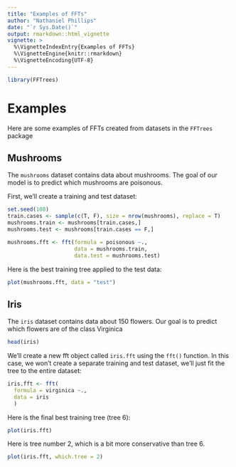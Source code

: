 ```yaml
---
title: "Examples of FFTs"
author: "Nathaniel Phillips"
date: "`r Sys.Date()`"
output: rmarkdown::html_vignette
vignette: >
  %\VignetteIndexEntry{Examples of FFTs}
  %\VignetteEngine{knitr::rmarkdown}
  %\VignetteEncoding{UTF-8}
---
```



```r
library(FFTrees)
```

# Examples

Here are some examples of FFTs created from datasets in the `FFTrees` package

## Mushrooms

The `mushrooms` dataset contains data about mushrooms. The goal of our model is to predict which mushrooms are poisonous.

First, we'll create a training and test dataset:

```r
set.seed(100)
train.cases <- sample(c(T, F), size = nrow(mushrooms), replace = T)
mushrooms.train <- mushrooms[train.cases,]
mushrooms.test <- mushrooms[train.cases == F,]
```


```r
mushrooms.fft <- fft(formula = poisonous ~.,
                     data = mushrooms.train,
                     data.test = mushrooms.test)
```

Here is the best training tree applied to the test data:

```r
plot(mushrooms.fft, data = "test")
```


## Iris

The `iris` dataset contains data about 150 flowers. Our goal is to predict which flowers are of the class Virginica

```r
head(iris)
```

We'll create a new fft object called `iris.fft` using the `fft()` function. In this case, we won't create a separate training and test dataset, we'll just fit the tree to the entire dataset:

```r
iris.fft <- fft(
  formula = virginica ~.,
  data = iris
  )
```

Here is the final best training tree (tree 6):

```r
plot(iris.fft)
```

Here is tree number 2, which is a bit more conservative than tree 6.

```r
plot(iris.fft, which.tree = 2)
```
